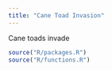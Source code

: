 ```yaml
---
title: "Cane Toad Invasion"
---
```


Cane toads invade

```r
source("R/packages.R")
source("R/functions.R")
```
